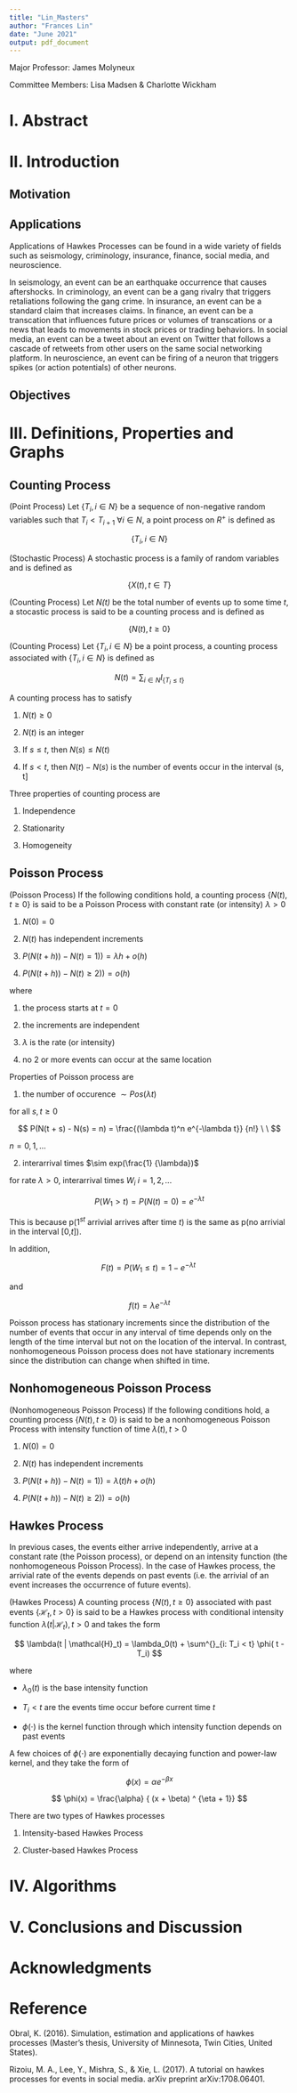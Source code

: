 ```yaml
---
title: "Lin_Masters"
author: "Frances Lin"
date: "June 2021"
output: pdf_document
---
```


Major Professor: James Molyneux

Committee Members: Lisa Madsen & Charlotte Wickham

# I. Abstract

# II. Introduction 

## Motivation 

## Applications

Applications of Hawkes Processes can be found in a wide variety of fields such as seismology, criminology, insurance, finance, social media, and neuroscience. 

In seismology, an event can be an earthquake occurrence that causes aftershocks. In criminology, an event can be a gang rivalry that triggers retaliations following the gang crime. In insurance, an event can be a standard claim that increases claims. In finance, an event can be a transcation that influences future prices or volumes of transcations or a news that leads to movements in stock prices or trading behaviors. In social media, an event can be a tweet about an event on Twitter that follows a cascade of retweets from other users on the same social networking platform. In neuroscience, an event can be firing of a neuron that triggers spikes (or action potentials) of other neurons.

## Objectives

# III. Definitions, Properties and Graphs

## Counting Process

(Point Process) Let \{$T_i, i \in N$\} be a sequence of non-negative random variables such that $T_i < T_{i+1}$ $\forall i \in N$, a point process on $R^{+}$ is defined as

$$
\{T_i, i \in N\}
$$

(Stochastic Process) A stochastic process is a family of random variables and is defined as

$$
\{ X(t), t \in T \}
$$

(Counting Process) Let *N(t)* be the total number of events up to some time *t*, a stocastic process is said to be a counting process and is defined as 

$$
\{N(t), t \geq 0\}
$$

(Counting Process) Let \{$T_i, i \in N$\} be a point process, a counting process associated with \{$T_i, i \in N$\} is defined as

$$
N(t) = \sum_{i \in N} I_{\{T_i \leq t\}}
$$

A counting process has to satisfy 

1. $N(t) \geq 0$

2. $N(t)$ is an integer

3. If $s \leq t$, then $N(s) \leq N(t)$

4. If $s < t$, then $N(t) - N(s)$ is the number of events occur in the interval (s, t]

Three properties of counting process are

1. Independence 

2. Stationarity 

3. Homogeneity




## Poisson Process

(Poisson Process) If the following conditions hold, a counting process $\{N(t), t \geq 0\}$ is said to be a Poisson Process with constant rate (or intensity) $\lambda > 0$ 

1. $N(0) = 0$

2. $N(t)$ has independent increments

3. $P(N(t + h)) - N(t) = 1)) = \lambda h + o(h)$

4. $P(N(t + h)) - N(t) \geq 2)) = o(h)$

where

1. the process starts at $t = 0$

2. the increments are independent

3. $\lambda$ is the rate (or intensity)

4. no 2 or more events can occur at the same location




Properties of Poisson process are 

1. the number of occurence $\sim Pos(\lambda t)$

for all $s, t \geq 0$

$$
P(N(t + s) - N(s) = n) = \frac{(\lambda t)^n e^{-\lambda t}} {n!} \ \ 
$$

$n = 0, 1,...$ 


2. interarrival times $\sim exp(\frac{1} {\lambda})$

for rate $\lambda > 0$, interarrival times $W_i$ $i=1,2,...$ 

$$
P(W_1 > t) = P(N(t) = 0) = e^{-\lambda t}
$$

This is because p($1^{st}$ arrivial arrives after time $t$) is the same as p(no arrivial in the interval [0,$t$]).

In addition, 

$$
F(t) = P(W_1 \leq t) = 1 - e^{-\lambda t} \ 
$$

and

$$
f(t) = \lambda e^{-\lambda t}
$$

Poisson process has stationary increments since the distribution of the number of events that occur in any interval of time depends only on the length of the time interval but not on the location of the interval. In contrast, nonhomogeneous Poisson process does not have stationary increments since the distribution can change when shifted in time. 




## Nonhomogeneous Poisson Process

(Nonhomogeneous Poisson Process) If the following conditions hold, a counting process $\{N(t), t \geq 0\}$ is said to be a nonhomogeneous Poisson Process with intensity function of time $\lambda(t), t > 0$

1. $N(0) = 0$

2. $N(t)$ has independent increments

3. $P(N(t + h)) - N(t) = 1)) = \lambda(t) h + o(h)$

4. $P(N(t + h)) - N(t) \geq 2)) = o(h)$




## Hawkes Process 

In previous cases, the events either arrive independently, arrive at a constant rate (the Poisson process), or depend on an intensity function (the nonhomogeneous Poisson Process). In the case of Hawkes process, the arrivial rate of the events depends on past events (i.e. the arrivial of an event increases the occurrence of future events). 

(Hawkes Process) A counting process $\{N(t), t \geq 0\}$ associated with past events $\{\mathcal{H}_t, t > 0\}$ is said to be a Hawkes process with conditional intensity function $\lambda(t | \mathcal{H}_t), t > 0$ and takes the form 

$$
\lambda(t | \mathcal{H}_t) = \lambda_0(t) + \sum^{}_{i: T_i < t} \phi( t - T_i)
$$

where

- $\lambda_0(t)$ is the base intensity function 

- $T_i < t$ are the events time occur before current time $t$ 

- $\phi(\cdot)$ is the kernel function through which intensity function depends on past events 

A few choices of $\phi(\cdot)$ are exponentially decaying function and power-law kernel, and they take the form of 

$$
\phi(x) = \alpha e^ {-\beta x} 
$$

$$
\phi(x) = \frac{\alpha} { (x + \beta) ^ {\eta + 1}}
$$

There are two types of Hawkes processes

1. Intensity-based Hawkes Process

2. Cluster-based Hawkes Process




# IV. Algorithms




# V. Conclusions and Discussion




\newpage

# Acknowledgments




\newpage

# Reference

Obral, K. (2016). Simulation, estimation and applications of hawkes processes (Master's thesis, University of Minnesota, Twin Cities, United States). 

Rizoiu, M. A., Lee, Y., Mishra, S., & Xie, L. (2017). A tutorial on hawkes processes for events in social media. arXiv preprint arXiv:1708.06401. 




